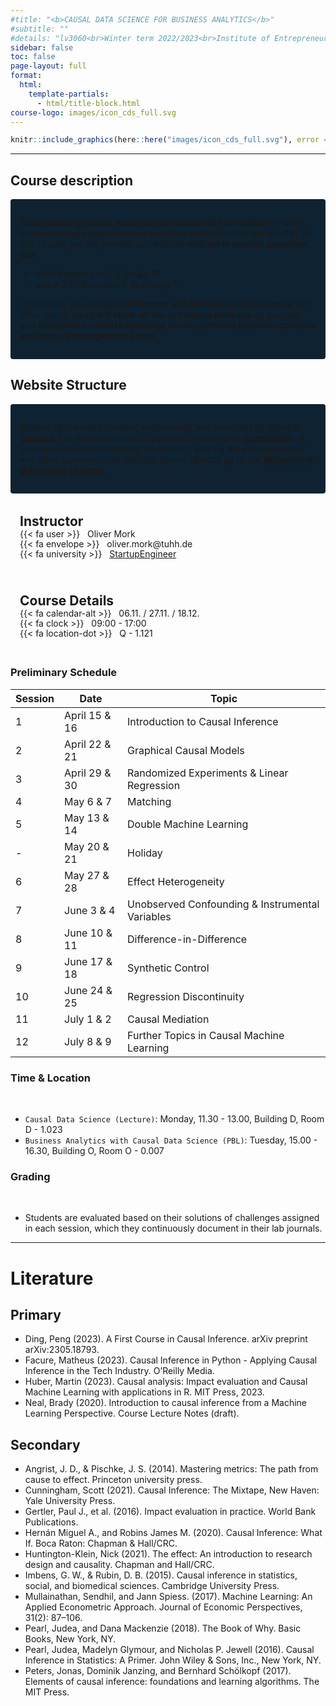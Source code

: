 ```yaml
---
#title: "<b>CAUSAL DATA SCIENCE FOR BUSINESS ANALYTICS</b>"
#subtitle: ""
#details: "lv3060<br>Winter term 2022/2023<br>Institute of Entrepreneurship<br>TUHH"
sidebar: false
toc: false
page-layout: full
format:
  html:
    template-partials:
      - html/title-block.html
course-logo: images/icon_cds_full.svg
---
```


```r
knitr::include_graphics(here::here("images/icon_cds_full.svg"), error = FALSE)
```

------------------------------------------------------------------------

## Course description

::: {style="background-color: #0F2231; border-radius: .25rem; padding: 15px"}
**Distinguishing causal relationships from simple correlation** is what commonly used approaches in business analytics often fall short of. In this course, we will provide you with the **skill set to answer questions like**

-   *what happens to* $Y$ *if we do* $X$*?*
-   *was it* $X$ *that caused* $Y$ *to change?*

Introducing you to **causal inference with the help of data science** will allow you to **carry out state-of-the-art causal analyses** by yourself and **extrapolate causal knowledge** **across different business contexts and various management areas.**
:::

## Website Structure

::: {style="background-color: #0F2231; border-radius: .25rem; padding: 15px"}
Browse all the class content, assignments and examples by going to [**Content**](content/). For instruction how to pass the course go to [**Submission**](content/organization/submission.qmd). If you have problems regarding the content, solving the assignments or any other questions, use the chat icon to directly go to our [**Mattermost discussion channel**](https://communicating.tuhh.de/w-11-students/channels/discussion-causal-data-science).
:::

::: grid
::: {.g-col-6 style="border-radius: .25rem; padding: 15px; line-height: 2px;"}
## Instructor

{{< fa user >}}   Oliver Mork

{{< fa envelope >}}   oliver.mork\@tuhh.de

{{< fa university >}}   [StartupEngineer](https://www.startupengineer.io/)
:::

::: {.g-col-6 style="border-radius: .25rem; padding: 15px; line-height: 2px;"}
## Course Details

{{< fa calendar-alt >}}   06.11. / 27.11. / 18.12.

{{< fa clock >}}   09:00 - 17:00

{{< fa location-dot >}}   Q - 1.121
:::
:::

### Preliminary Schedule


| Session | Date | Topic |
| --- | --- | --- |
| 1 | April 15 & 16 | Introduction to Causal Inference |
| 2 | April 22 & 21 | Graphical Causal Models |
| 3 | April 29 & 30 | Randomized Experiments & Linear Regression |
| 4 | May 6 & 7 | Matching |
| 5 | May 13 & 14 | Double Machine Learning | 
| - | May 20 & 21 | Holiday |
| 6 | May 27 & 28 | Effect Heterogeneity |
| 7 | June 3 & 4 | Unobserved Confounding & Instrumental Variables |
| 8 | June 10 & 11 | Difference-in-Difference |
| 9 | June 17 & 18 | Synthetic Control |
| 10 | June 24 & 25 | Regression Discontinuity |
| 11 | July 1 & 2 | Causal Mediation  |
| 12 | July 8 & 9 | Further Topics in Causal Machine Learning |

### Time & Location

<br>

* `Causal Data Science (Lecture)`: Monday, 11.30 - 13.00, Building D, Room D - 1.023
* `Business Analytics with Causal Data Science (PBL)`: Tuesday, 15.00 - 16.30, Building O, Room O - 0.007

### Grading

<br>

* Students are evaluated based on their solutions of challenges assigned in each session, which they continuously document in their lab journals.

***


# Literature

## Primary

- Ding, Peng (2023). A First Course in Causal Inference. arXiv preprint arXiv:2305.18793.
- Facure, Matheus (2023). Causal Inference in Python - Applying Causal Inference in the Tech Industry. O’Reilly Media.
- Huber, Martin (2023). Causal analysis: Impact evaluation and Causal Machine Learning with applications in R. MIT Press, 2023.
- Neal, Brady (2020). Introduction to causal inference from a Machine Learning Perspective. Course Lecture Notes (draft).

## Secondary

- Angrist, J. D., & Pischke, J. S. (2014). Mastering metrics: The path from cause to effect. Princeton university press.
- Cunningham, Scott (2021). Causal Inference: The Mixtape, New Haven: Yale University Press.
- Gertler, Paul J., et al. (2016). Impact evaluation in practice. World Bank Publications.
- Hernán Miguel A., and Robins James M. (2020). Causal Inference: What If. Boca Raton: Chapman & Hall/CRC.
- Huntington-Klein, Nick (2021). The effect: An introduction to research design and causality. Chapman and Hall/CRC.
- Imbens, G. W., & Rubin, D. B. (2015). Causal inference in statistics, social, and biomedical sciences. Cambridge University Press.
- Mullainathan, Sendhil, and Jann Spiess. (2017). Machine Learning: An Applied Econometric Approach. Journal of Economic Perspectives, 31(2): 87–106.
- Pearl, Judea, and Dana Mackenzie (2018). The Book of Why. Basic Books, New York, NY.
- Pearl, Judea, Madelyn Glymour, and Nicholas P. Jewell (2016). Causal Inference in Statistics: A Primer. John Wiley & Sons, Inc., New York, NY.
- Peters, Jonas, Dominik Janzing, and Bernhard Schölkopf (2017). Elements of causal inference: foundations and learning algorithms. The MIT Press.


